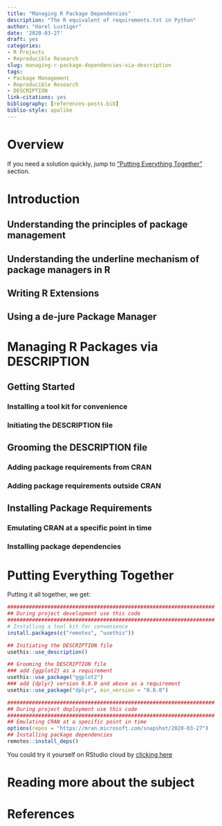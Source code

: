 ```yaml
---
title: "Managing R Package Dependencies"
description: "The R equivalent of requirements.txt in Python"
author: "Harel Lustiger"
date: '2020-03-27'
draft: yes
categories:
- R Projects
- Reproducible Research
slug: managing-r-package-dependencies-via-description
tags:
- Package Management    
- Reproducible Research    
- DESCRIPTION
link-citations: yes 
bibliography: [references-posts.bib]
biblio-style: apalike
---
```


<!-- Problem -->
<!-- Agitation -->
<!-- Solution -->
<!-- Outcome -->

# Overview

If you need a solution quickly, jump to ["Putting Everything Together"](#conclusion) section.

<!-- talk about addind the dplyr package as a dependecncy -->

<!-- what is a dependency -->

# Introduction

## Understanding the principles of package management

<!-- theory -->

## Understanding the underline mechanism of package managers in R

<!-- * install.packages() -->

## Writing R Extensions

<!-- The DESCRIPTION file -->

<!-- Package Dependencies -->

## Using a de-jure Package Manager

<!-- Main feature -->

<!-- Advantages -->

# Managing R Packages via DESCRIPTION {#recipe}

## Getting Started

### Installing a tool kit for convenience

### Initiating the DESCRIPTION file

## Grooming the DESCRIPTION file 

### Adding package requirements from CRAN

### Adding package requirements outside CRAN

## Installing Package Requirements

### Emulating CRAN at a specific point in time

### Installing package dependencies

# Putting Everything Together {#conclusion}

Putting it all together, we get:

```r
###################################################################
## During project development use this code
###################################################################
# Installing a tool kit for convenience
install.packages(c("remotes", "usethis"))

## Initiating the DESCRIPTION file
usethis::use_description()

## Grooming the DESCRIPTION file
### add {ggplot2} as a requirement
usethis::use_package("ggplot2")
### add {dplyr} version 0.8.0 and above as a requirement
usethis::use_package("dplyr", min_version = "0.8.0") 

###################################################################
## During project deployment use this code
###################################################################
## Emulating CRAN at a specific point in time
options(repos = "https://mran.microsoft.com/snapshot/2020-03-27")
## Installing package dependencies
remotes::install_deps()
```

You could try it yourself on RStudio cloud by [clicking here](https://rstudio.cloud/project/1179635)

# Reading more about the subject {#resources}

# References {#references}

